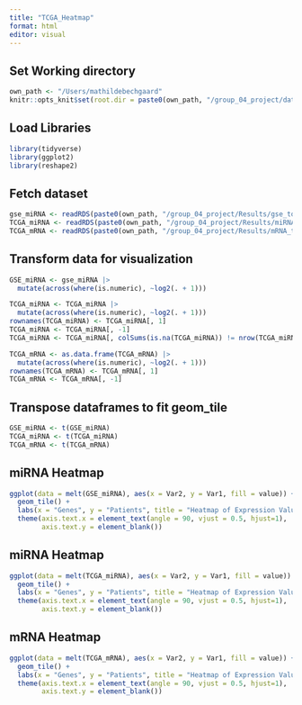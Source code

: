 ```yaml
---
title: "TCGA_Heatmap"
format: html
editor: visual
---
```


## Set Working directory

```r
own_path <- "/Users/mathildebechgaard"
knitr::opts_knit$set(root.dir = paste0(own_path, "/group_04_project/data/"))
```

## Load Libraries

```r
library(tidyverse)
library(ggplot2)
library(reshape2)
```

## Fetch dataset

```r
gse_miRNA <- readRDS(paste0(own_path, "/group_04_project/Results/gse_top_20.rds"))
TCGA_miRNA <- readRDS(paste0(own_path, "/group_04_project/Results/miRNA_top_expression.rds"))
TCGA_mRNA <- readRDS(paste0(own_path, "/group_04_project/Results/mRNA_top_expression.rds"))
```

## Transform data for visualization

```r
GSE_miRNA <- gse_miRNA |>
  mutate(across(where(is.numeric), ~log2(. + 1)))

TCGA_miRNA <- TCGA_miRNA |>
  mutate(across(where(is.numeric), ~log2(. + 1)))
rownames(TCGA_miRNA) <- TCGA_miRNA[, 1]
TCGA_miRNA <- TCGA_miRNA[, -1]
TCGA_miRNA <- TCGA_miRNA[, colSums(is.na(TCGA_miRNA)) != nrow(TCGA_miRNA), drop = FALSE]

TCGA_mRNA <- as.data.frame(TCGA_mRNA) |>
  mutate(across(where(is.numeric), ~log2(. + 1)))
rownames(TCGA_mRNA) <- TCGA_mRNA[, 1]
TCGA_mRNA <- TCGA_mRNA[, -1]
```

## Transpose dataframes to fit geom_tile

```r
GSE_miRNA <- t(GSE_miRNA)
TCGA_miRNA <- t(TCGA_miRNA)
TCGA_mRNA <- t(TCGA_mRNA)
```

## miRNA Heatmap

```r
ggplot(data = melt(GSE_miRNA), aes(x = Var2, y = Var1, fill = value)) +
  geom_tile() +
  labs(x = "Genes", y = "Patients", title = "Heatmap of Expression Values") +
  theme(axis.text.x = element_text(angle = 90, vjust = 0.5, hjust=1),
        axis.text.y = element_blank())
```

## miRNA Heatmap

```r
ggplot(data = melt(TCGA_miRNA), aes(x = Var2, y = Var1, fill = value)) +
  geom_tile() +
  labs(x = "Genes", y = "Patients", title = "Heatmap of Expression Values") +
  theme(axis.text.x = element_text(angle = 90, vjust = 0.5, hjust=1),
        axis.text.y = element_blank())
```

## mRNA Heatmap

```r
ggplot(data = melt(TCGA_mRNA), aes(x = Var2, y = Var1, fill = value)) +
  geom_tile() +
  labs(x = "Genes", y = "Patients", title = "Heatmap of Expression Values") +
  theme(axis.text.x = element_text(angle = 90, vjust = 0.5, hjust=1),
        axis.text.y = element_blank())
```
